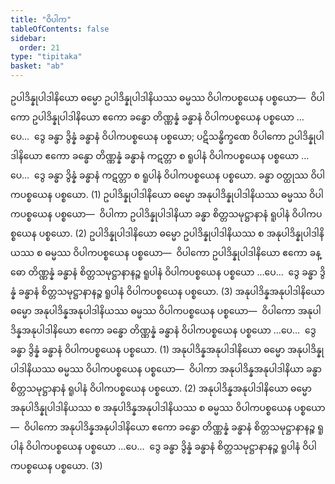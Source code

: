 ```yaml
---
title: "ဝိပါက"
tableOfContents: false
sidebar:
  order: 21
type: "tipitaka"
basket: "ab"
---
```



<DynamicBreadcrumb />

<Division number="71">

<Paragraph number="2688">
ဥပါဒိန္နုပါဒါနိယော ဓမ္မော ဥပါဒိန္နုပါဒါနိယဿ ဓမ္မဿ ဝိပါကပစ္စယေန ပစ္စယော—  ဝိပါကော ဥပါဒိန္နုပါဒါနိယော ဧကော ခန္ဓော တိဏ္ဏန္နံ ခန္ဓာနံ ဝိပါကပစ္စယေန ပစ္စယော …ပေ…  ဒွေ ခန္ဓာ ဒွိန္နံ ခန္ဓာနံ ဝိပါကပစ္စယေန ပစ္စယော; ပဋိသန္ဓိက္ခဏေ ဝိပါကော ဥပါဒိန္နုပါဒါနိယော ဧကော ခန္ဓော တိဏ္ဏန္နံ ခန္ဓာနံ ကဋတ္တာ စ ရူပါနံ ဝိပါကပစ္စယေန ပစ္စယော …ပေ…  ဒွေ ခန္ဓာ ဒွိန္နံ ခန္ဓာနံ ကဋတ္တာ စ ရူပါနံ ဝိပါကပစ္စယေန ပစ္စယော. ခန္ဓာ ဝတ္ထုဿ ဝိပါကပစ္စယေန ပစ္စယော. (1)
</Paragraph>

<Paragraph number="2689">
ဥပါဒိန္နုပါဒါနိယော ဓမ္မော အနုပါဒိန္နုပါဒါနိယဿ ဓမ္မဿ ဝိပါကပစ္စယေန ပစ္စယော—  ဝိပါကာ ဥပါဒိန္နုပါဒါနိယာ ခန္ဓာ စိတ္တသမုဋ္ဌာနာနံ ရူပါနံ ဝိပါကပစ္စယေန ပစ္စယော. (2)
</Paragraph>

<Paragraph number="2690">
ဥပါဒိန္နုပါဒါနိယော ဓမ္မော ဥပါဒိန္နုပါဒါနိယဿ စ အနုပါဒိန္နုပါဒါနိယဿ စ ဓမ္မဿ ဝိပါကပစ္စယေန ပစ္စယော—  ဝိပါကော ဥပါဒိန္နုပါဒါနိယော ဧကော ခန္ဓော တိဏ္ဏန္နံ ခန္ဓာနံ စိတ္တသမုဋ္ဌာနာနဉ္စ ရူပါနံ ဝိပါကပစ္စယေန ပစ္စယော …ပေ…  ဒွေ ခန္ဓာ ဒွိန္နံ ခန္ဓာနံ စိတ္တသမုဋ္ဌာနာနဉ္စ ရူပါနံ ဝိပါကပစ္စယေန ပစ္စယော. (3)
</Paragraph>

<Paragraph number="2691">
အနုပါဒိန္နအနုပါဒါနိယော ဓမ္မော အနုပါဒိန္နအနုပါဒါနိယဿ ဓမ္မဿ ဝိပါကပစ္စယေန ပစ္စယော—  ဝိပါကော အနုပါဒိန္နအနုပါဒါနိယော ဧကော ခန္ဓော တိဏ္ဏန္နံ ခန္ဓာနံ ဝိပါကပစ္စယေန ပစ္စယော …ပေ…  ဒွေ ခန္ဓာ ဒွိန္နံ ခန္ဓာနံ ဝိပါကပစ္စယေန ပစ္စယော. (1)
</Paragraph>

<Paragraph number="2692">
အနုပါဒိန္နအနုပါဒါနိယော ဓမ္မော အနုပါဒိန္နုပါဒါနိယဿ ဓမ္မဿ ဝိပါကပစ္စယေန ပစ္စယော—  ဝိပါကာ အနုပါဒိန္နအနုပါဒါနိယာ ခန္ဓာ စိတ္တသမုဋ္ဌာနာနံ ရူပါနံ ဝိပါကပစ္စယေန ပစ္စယော. (2)
</Paragraph>

<Paragraph number="2693">
အနုပါဒိန္နအနုပါဒါနိယော ဓမ္မော အနုပါဒိန္နုပါဒါနိယဿ စ အနုပါဒိန္နအနုပါဒါနိယဿ စ ဓမ္မဿ ဝိပါကပစ္စယေန ပစ္စယော—  ဝိပါကော အနုပါဒိန္နအနုပါဒါနိယော ဧကော ခန္ဓော တိဏ္ဏန္နံ ခန္ဓာနံ စိတ္တသမုဋ္ဌာနာနဉ္စ ရူပါနံ ဝိပါကပစ္စယေန ပစ္စယော …ပေ…  ဒွေ ခန္ဓာ ဒွိန္နံ ခန္ဓာနံ စိတ္တသမုဋ္ဌာနာနဉ္စ ရူပါနံ ဝိပါကပစ္စယေန ပစ္စယော. (3)
</Paragraph>
</Division>